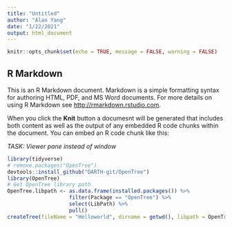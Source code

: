 ---
title: "Untitled"
author: "Alan Yang"
date: "1/22/2021"
output: html_document
---

```{r setup, include=FALSE}
knitr::opts_chunk$set(echo = TRUE, message = FALSE, warning = FALSE)
```

## R Markdown

This is an R Markdown document. Markdown is a simple formatting syntax for authoring HTML, PDF, and MS Word documents. For more details on using R Markdown see <http://rmarkdown.rstudio.com>.

When you click the **Knit** button a documesnt will be generated that includes both content as well as the output of any embedded R code chunks within the document. You can embed an R code chunk like this:

*TASK: Viewer pane instead of window*

```{r,}
library(tidyverse)
# remove.packages("OpenTree")
devtools::install_github("DARTH-git/OpenTree")
library(OpenTree)
# Get OpenTree library path
OpenTree.libpath <- as.data.frame(installed.packages()) %>% 
                    filter(Package == "OpenTree") %>%
                    select(LibPath) %>%
                    pull()
createTree(fileName = "Helloworld", dirname = getwd(), libpath = OpenTree.libpath)
```

